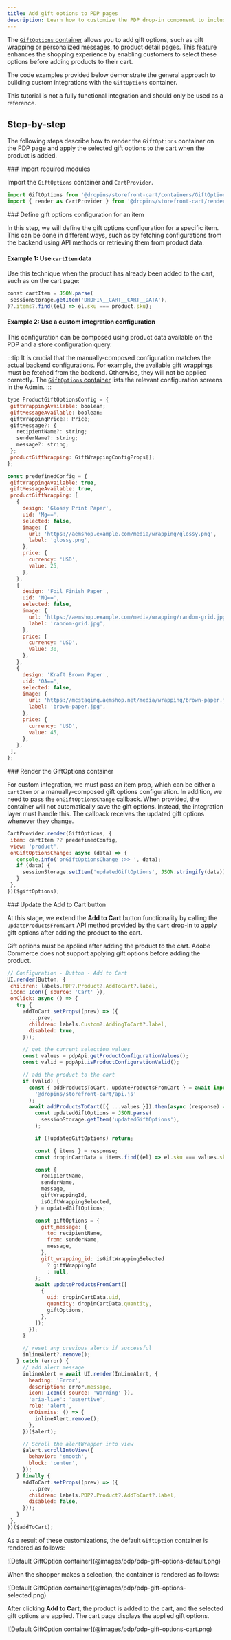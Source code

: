 ```yaml
---
title: Add gift options to PDP pages
description: Learn how to customize the PDP drop-in component to include gift options.
---
```



The [`GiftOptions` container](/dropins/cart/containers/gift-options/) allows you to add gift options, such as gift wrapping or personalized messages, to product detail pages. This feature enhances the shopping experience by enabling customers to select these options before adding products to their cart.

The code examples provided below demonstrate the general approach to building custom integrations with the `GiftOptions` container.

<Aside>
This tutorial is not a fully functional integration and should only be used as a reference.
</Aside>

## Step-by-step

The following steps describe how to render the `GiftOptions` container on the PDP page and apply the selected gift options to the cart when the product is added.

<Tasks>
<Task>
### Import required modules

Import the `GiftOptions` container and `CartProvider`.

```js
import GiftOptions from '@dropins/storefront-cart/containers/GiftOptions.js';
import { render as CartProvider } from '@dropins/storefront-cart/render.js';
```

</Task>
<Task>
### Define gift options configuration for an item

In this step, we will define the gift options configuration for a specific item. This can be done in different ways, such as by fetching configurations from the backend using API methods or retrieving them from product data.

#### Example 1: Use `cartItem` data

Use this technique when the product has already been added to the cart, such as on the cart page:

```js
​​const cartItem = JSON.parse(
 sessionStorage.getItem('DROPIN__CART__CART__DATA'),
)?.items?.find((el) => el.sku === product.sku);
```

#### Example 2: Use a custom integration configuration

This configuration can be composed using product data available on the PDP and a store configuration query.

:::tip
It is crucial that the manually-composed configuration matches the actual backend configurations. For example, the available gift wrappings must be fetched from the backend. Otherwise, they will not be applied correctly. The [`GiftOptions` container](/dropins/cart/containers/gift-options/) lists the relevant configuration screens in the Admin.
:::

```js
type ProductGiftOptionsConfig = {
 giftWrappingAvailable: boolean;
 giftMessageAvailable: boolean;
 giftWrappingPrice?: Price;
 giftMessage?: {
   recipientName?: string;
   senderName?: string;
   message?: string;
 };
 productGiftWrapping: GiftWrappingConfigProps[];
};

const predefinedConfig = {
 giftWrappingAvailable: true,
 giftMessageAvailable: true,
 productGiftWrapping: [
   {
     design: 'Glossy Print Paper',
     uid: 'Mg==',
     selected: false,
     image: {
       url: 'https://aemshop.example.com/media/wrapping/glossy.png',
       label: 'glossy.png',
     },
     price: {
       currency: 'USD',
       value: 25,
     },
   },
   {
     design: 'Foil Finish Paper',
     uid: 'NQ==',
     selected: false,
     image: {
       url: 'https://aemshop.example.com/media/wrapping/random-grid.jpg',
       label: 'random-grid.jpg',
     },
     price: {
       currency: 'USD',
       value: 30,
     },
   },
   {
     design: 'Kraft Brown Paper',
     uid: 'OA==',
     selected: false,
     image: {
       url: 'https://mcstaging.aemshop.net/media/wrapping/brown-paper.jpg',
       label: 'brown-paper.jpg',
     },
     price: {
       currency: 'USD',
       value: 45,
     },
   },
 ],
};
```

</Task>
<Task>
### Render the GiftOptions container

For custom integration, we must pass an item prop, which can be either a `cartItem` or a manually-composed gift options configuration. In addition, we need to pass the `onGiftOptionsChange` callback. When provided, the container will not automatically save the gift options. Instead, the integration layer must handle this. The callback receives the updated gift options whenever they change.

```js
CartProvider.render(GiftOptions, {
 item: cartItem ?? predefinedConfig,
 view: 'product',
 onGiftOptionsChange: async (data) => {
   console.info('onGiftOptionsChange :>> ', data);
   if (data) {
     sessionStorage.setItem('updatedGiftOptions', JSON.stringify(data));
   }
 },
})($giftOptions);
```
</Task>

<Task>
### Update the Add to Cart button

At this stage, we extend the **Add to Cart** button functionality by calling the `updateProductsFromCart` API method provided by the `Cart` drop-in to apply gift options after adding the product to the cart.

<Aside>
Gift options must be applied after adding the product to the cart. Adobe Commerce does not support applying gift options before adding the product.
</Aside>

```js
// Configuration - Button - Add to Cart
UI.render(Button, {
 children: labels.PDP?.Product?.AddToCart?.label,
 icon: Icon({ source: 'Cart' }),
 onClick: async () => {
   try {
     addToCart.setProps((prev) => ({
       ...prev,
       children: labels.Custom?.AddingToCart?.label,
       disabled: true,
     }));

     // get the current selection values
     const values = pdpApi.getProductConfigurationValues();
     const valid = pdpApi.isProductConfigurationValid();

     // add the product to the cart
     if (valid) {
       const { addProductsToCart, updateProductsFromCart } = await import(
         '@dropins/storefront-cart/api.js'
       );
       await addProductsToCart([{ ...values }]).then(async (response) => {
         const updatedGiftOptions = JSON.parse(
           sessionStorage.getItem('updatedGiftOptions'),
         );

         if (!updatedGiftOptions) return;

         const { items } = response;
         const dropinCartData = items.find((el) => el.sku === values.sku);

         const {
           recipientName,
           senderName,
           message,
           giftWrappingId,
           isGiftWrappingSelected,
         } = updatedGiftOptions;

         const giftOptions = {
           gift_message: {
             to: recipientName,
             from: senderName,
             message,
           },
           gift_wrapping_id: isGiftWrappingSelected
             ? giftWrappingId
             : null,
         };
         await updateProductsFromCart([
           {
             uid: dropinCartData.uid,
             quantity: dropinCartData.quantity,
             giftOptions,
           },
         ]);
       });
     }

     // reset any previous alerts if successful
     inlineAlert?.remove();
   } catch (error) {
     // add alert message
     inlineAlert = await UI.render(InLineAlert, {
       heading: 'Error',
       description: error.message,
       icon: Icon({ source: 'Warning' }),
       'aria-live': 'assertive',
       role: 'alert',
       onDismiss: () => {
         inlineAlert.remove();
       },
     })($alert);

     // Scroll the alertWrapper into view
     $alert.scrollIntoView({
       behavior: 'smooth',
       block: 'center',
     });
   } finally {
     addToCart.setProps((prev) => ({
       ...prev,
       children: labels.PDP?.Product?.AddToCart?.label,
       disabled: false,
     }));
   }
 },
})($addToCart);
```
</Task>
</Tasks>

As a result of these customizations, the default `GiftOption` container is rendered as follows:

<Diagram caption="Default GiftOption container">
![Default GiftOption  container](@images/pdp/pdp-gift-options-default.png)
</Diagram>

When the shopper makes a selection, the container is rendered as follows:

<Diagram caption="Default GiftOption container">
![Default GiftOption  container](@images/pdp/pdp-gift-options-selected.png)
</Diagram>

After clicking **Add to Cart**, the product is added to the cart, and the selected gift options are applied. The cart page displays the applied gift options.

<Diagram caption="Default GiftOption container">
![Default GiftOption  container](@images/pdp/pdp-gift-options-cart.png)
</Diagram>

